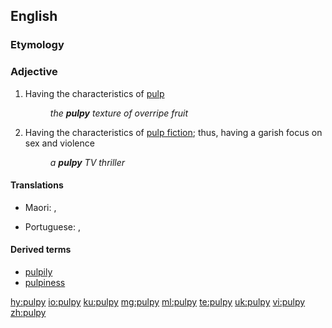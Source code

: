 ==English==

===Etymology===

{{suffix|pulp|y|lang=en}}

===Adjective===
{{en-adj|er}}

# Having the characteristics of [[pulp]]
#: ''the '''pulpy''' texture of overripe fruit''
# Having the characteristics of [[pulp fiction]]; thus, having a garish focus on sex and violence
#: ''a '''pulpy''' TV thriller''

====Translations====
{{trans-top|having the characteristics of pulp, soft, squishy}}
* Maori: {{t|mi|tāhōhō}}, {{t|mi|māhungahunga}}
{{trans-mid}}
* Portuguese: {{t+|pt|polposo|m}}, {{t|pt|polpudo|m}}
{{trans-bottom}}

====Derived terms====
* [[pulpily]]
* [[pulpiness]]

[[hy:pulpy]]
[[io:pulpy]]
[[ku:pulpy]]
[[mg:pulpy]]
[[ml:pulpy]]
[[te:pulpy]]
[[uk:pulpy]]
[[vi:pulpy]]
[[zh:pulpy]]